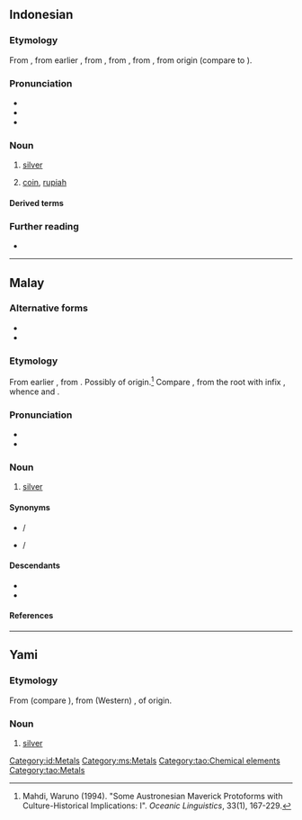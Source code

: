 {{also|Perak}}
==Indonesian==
{{elements|id|Ag|paladium|Pd|kadmium|Cd}}

===Etymology===
From {{inh|id|ms|perak}}, from earlier {{m|ms|pirak}}, from {{inh|id|poz-mly-pro|*pirak}}, from {{inh|id|poz-mcm-pro|}}, from {{inh|id|poz-msa-pro|}}, from {{der|id|mkh-pro|
[[*prak]], [[*praʔ]]|t=silver}} origin (compare to {{cog|km|ប្រាក់|t=silver}}).

===Pronunciation===
* {{IPA|id|/ˈpe.rak/|qual1=}}
* {{rhymes|id|rak|ak|k|s=2}}
* {{hyphenation|id|pe|rak}}

===Noun===
{{id-noun}}

# [[silver]] {{qualifier|metal}}
#: {{syn|id|argentum|selaka}}
# {{lb|id|colloquial}} [[coin]], [[rupiah]]

====Derived terms====
{{der4|id|
| keperak-perakan
| keperakan
|}}
{{der4|id|
| perak sterling
|}}

===Further reading===
* {{R:KBBI Daring}}

[[Category:id:Metals]]
----

==Malay==
{{wikipedia|lang=ms}}
{{elements|ms|Ag|paladium|Pd|kadmium|Cd}}

===Alternative forms===
* {{l|ms|pirak}}
* {{l|ms|Perak}}

===Etymology===
From earlier {{m|ms|pirak}}, from {{inh|ms|poz-mly-pro|*pirak}}. Possibly of {{der|ms|mkh-kmr|-}} origin.<ref>Mahdi, Waruno (1994). "Some Austronesian Maverick Protoforms with Culture-Historical Implications: I". ''Oceanic Linguistics'', 33(1), 167-229.</ref> Compare {{cog|okz-P|prak ~ prāk|t=silver}}, from the root {{m|okz-P|pak ~ pāk|t=to break}} with infix <r>, whence {{cog|km|ប្រាក់}} and {{m|km|បាក់|tr=pak}}.

===Pronunciation===
* {{IPA|ms|[peraʔ]}}
* {{rhymes|ms|eraʔ|raʔ|aʔ|s3=2}}

===Noun===
{{ms-noun|pl=-|j=ڤيرق}}

# [[silver]] {{gloss|metal}}

====Synonyms====
* {{l|ms|argentum}} / {{l|ms|ارݢينتوم|sc=Arab}}
* {{l|ms|fidah}} / {{l|ms|فضة|sc=Arab}}

====Descendants====
* {{desc|id|perak}}
* {{desc|tl|pilak|bor=1}}

====References====
<references/>

[[Category:ms:Metals]]

----

==Yami==

===Etymology===
From {{inh|tao|phi-pro|}} (compare {{cog|tl|pilak}}), from (Western) {{inh|tao|poz-pro|}}, of {{der|tao|mkh-kmr|-}} origin.

===Noun===
{{head|tao|noun}}

# [[silver]] {{gloss|metal}}

[[Category:tao:Chemical elements]]
[[Category:tao:Metals]]